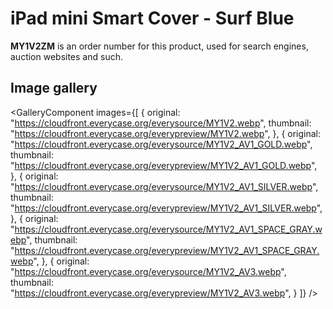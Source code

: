 
# iPad mini Smart Cover - Surf Blue

<Callout type='info' emoji='👉🏻'>**MY1V2ZM** is an order number for this product, used for search engines, auction websites and such.</Callout>

## Image gallery

<GalleryComponent
    images={[
      {
        original: "https://cloudfront.everycase.org/everysource/MY1V2.webp",
        thumbnail: "https://cloudfront.everycase.org/everypreview/MY1V2.webp",
      },
      {
        original: "https://cloudfront.everycase.org/everysource/MY1V2_AV1_GOLD.webp",
        thumbnail: "https://cloudfront.everycase.org/everypreview/MY1V2_AV1_GOLD.webp",
      },
      {
        original: "https://cloudfront.everycase.org/everysource/MY1V2_AV1_SILVER.webp",
        thumbnail: "https://cloudfront.everycase.org/everypreview/MY1V2_AV1_SILVER.webp",
      },
      {
        original: "https://cloudfront.everycase.org/everysource/MY1V2_AV1_SPACE_GRAY.webp",
        thumbnail: "https://cloudfront.everycase.org/everypreview/MY1V2_AV1_SPACE_GRAY.webp",
      },
      {
        original: "https://cloudfront.everycase.org/everysource/MY1V2_AV3.webp",
        thumbnail: "https://cloudfront.everycase.org/everypreview/MY1V2_AV3.webp",
      }
    ]}
  />
